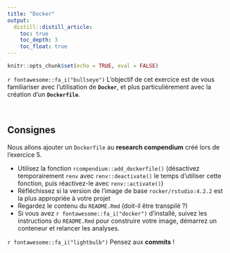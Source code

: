```yaml
---
title: "Docker"
output: 
  distill::distill_article:
    toc: true
    toc_depth: 3
    toc_float: true
---
```


```r
knitr::opts_chunk$set(echo = TRUE, eval = FALSE)
```



::: {.box-header}
`r fontawesome::fa_i("bullseye")`
L'objectif de cet exercice est de vous familiariser avec l'utilisation de **`Docker`**, et plus particulièrement avec la création d'un **`Dockerfile`**.
:::



<br />

## Consignes

Nous allons ajouter un `Dockerfile` au **research compendium** créé lors de l'exercice 5.

- Utilisez la fonction `rcompendium::add_dockerfile()` (désactivez temporairement `renv` avec `renv::deactivate()` le temps d'utiliser cette fonction, puis réactivez-le avec `renv::activate()`)
- Réfléchissez si la version de l'image de base `rocker/rstudio:4.2.2` est la plus appropriée à votre projet
- Regardez le contenu du `README.Rmd` (doit-il être transpilé ?)
- Si vous avez `r fontawesome::fa_i("docker")` d'installé, suivez les instructions du `README.Rmd` pour construire votre image, démarrez un conteneur et relancer les analyses.


`r fontawesome::fa_i("lightbulb")` Pensez aux **commits** !


